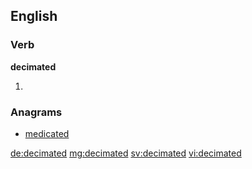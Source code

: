 ==English==

===Verb===
'''decimated'''

# {{en-past of|decimate}}

===Anagrams===
* [[medicated#English|medicated]]

[[de:decimated]]
[[mg:decimated]]
[[sv:decimated]]
[[vi:decimated]]